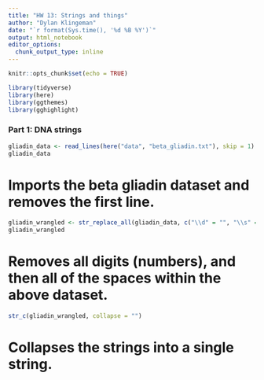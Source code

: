 ```yaml
---
title: "HW 13: Strings and things"
author: "Dylan Klingeman"
date: "`r format(Sys.time(), '%d %B %Y')`"
output: html_notebook
editor_options: 
  chunk_output_type: inline
---
```


```r
knitr::opts_chunk$set(echo = TRUE)
```

```r
library(tidyverse)
library(here)
library(ggthemes)
library(gghighlight)
```

### Part 1: DNA strings

```r
gliadin_data <- read_lines(here("data", "beta_gliadin.txt"), skip = 1)
gliadin_data
```

# Imports the beta gliadin dataset and removes the first line. 

```r
gliadin_wrangled <- str_replace_all(gliadin_data, c("\\d" = "", "\\s" = "")) 
gliadin_wrangled
```

# Removes all digits (numbers), and then all of the spaces within the above dataset. 

```r
str_c(gliadin_wrangled, collapse = "")
```

# Collapses the strings into a single string. 